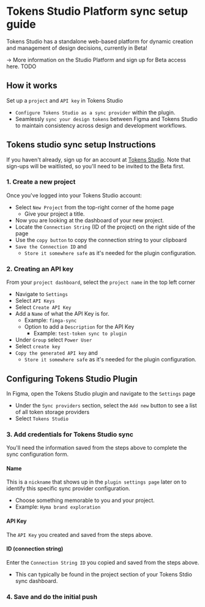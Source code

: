 # Tokens Studio Platform sync setup guide
Tokens Studio has a standalone web-based platform for dynamic creation and management of design decisions, currently in Beta! 

→ More information on the Studio Platform and sign up for Beta access here. TODO

## How it works
Set up a `project` and `API key` in Tokens Studio
- `Configure Tokens Studio as a sync provider` within the plugin.
- Seamlessly `sync your design tokens` between Figma and Tokens Studio to maintain consistency across design and development workflows.
## Tokens studio sync setup Instructions
If you haven't already, sign up for an account at [Tokens Studio](https://app.tokens.studio/). Note that sign-ups will be waitlisted, so you'll need to be invited to the Beta first.
### 1. Create a new project
Once you've logged into your Tokens Studio account:
- Select `New Project` from the top-right corner of the home page
	- Give your project a title.
- Now you are looking at the dashboard of your new project. 
- Locate the `Connection String` (ID of the project) on the right side of the page
- Use the `copy button` to copy the connection string to your clipboard
- `Save the Connection ID` and 
	- `Store it somewhere safe` as it's needed for the plugin configuration. 

### 2. Creating an API key
From your `project dashboard`, select the `project name` in the top left corner
- Navigate to `Settings`
- Select `API Keys`
- Select `Create API Key`
- Add a `Name` of what the API Key is for. 
	- Example: `fimga-sync`
	- Option to add a `Description` for the API Key
		- Example: `test-token sync to plugin`
- Under `Group` select `Power User`
- Select `create key` 
- `Copy the generated API key` and 
	- `Store it somewhere safe` as it's needed for the plugin configuration. 

## Configuring Tokens Studio Plugin
In Figma, open the Tokens Studio plugin and navigate to the `Settings` page 
- Under the `Sync providers` section, select the `Add new` button to see a list of all token storage providers 
- Select `Tokens Studio` 

### 3. Add credentials for Tokens Studio sync
You'll need the information saved from the steps above to complete the sync configuration form. 

#### Name
This is a `nickname` that shows up in the `plugin settings page` later on to identify this specific sync provider configuration. 
- Choose something memorable to you and your project. 
- Example: `Hyma brand exploration`

#### API Key
The `API Key` you created and saved from the steps above. 

#### ID (connection string)
Enter the `Connection String ID` you copied and saved from the steps above. 
- This can typically be found in the project section of your Tokens Stdio sync dashboard.

### 4. Save and do the initial push

